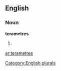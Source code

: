 ==English==

===Noun===
'''terametres'''

# {{plural of|[[terametre]]}}

[[Category:English plurals]]

[[ar:terametres]]